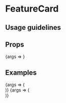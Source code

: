 
<Meta title="FeatureCard" component={FeatureCard} />

# FeatureCard

## Usage guidelines

## Props

<Canvas>
	<Story
		args={{
			altText: 'Some text',
			imageSize: 'large',
			kicker: "The buck stops here",
			src: "https://cms.qz.com/wp-content/uploads/2017/11/walmart1-e1510848655454.jpg",
			title: "How to shop without destroying the climate",
			textSize: 'large',
		}}
		name="Default"
	>
		{args => <FeatureCard {...args} />}
	</Story>
</Canvas>

<ArgsTable story="Default" />

## Examples

<Canvas>
	<Story
		args={{
			altText: 'Some text',
			imageSize: 'small',
			kicker: "The buck stops here",
			src: "https://cms.qz.com/wp-content/uploads/2017/11/walmart1-e1510848655454.jpg",
			title: "How to shop without destroying the climate",
			textSize: 'small',
		}}
		name="Fixed width"
	>
		{args => (
			<div style={{ width: 300 }}>
				<FeatureCard {...args} />
			</div>
		)}
	</Story>
</Canvas>

<Canvas>
	<Story
		args={{
			altText: 'Some text',
			description: 'Employee activists are transforming the workplace—and making companies better in the process.',
			imageSize: 'portrait',
			src: "https://cms.qz.com/wp-content/uploads/2020/12/workplace_cover.jpg",
			title: "The rise of employee activists",
			textSize: 'small',
		}}
		name="Portrait"
	>
		{args => (
			<div style={{ width: 225 }}>
				<FeatureCard {...args} />
			</div>
		)}
	</Story>
</Canvas>